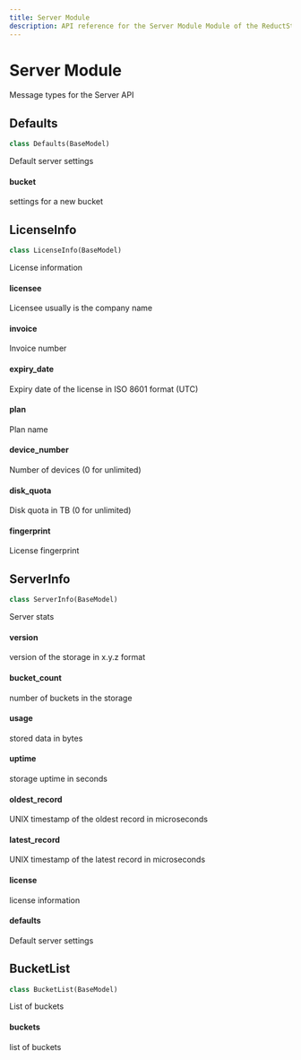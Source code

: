 ```yaml
---
title: Server Module
description: API reference for the Server Module Module of the ReductStore Client SDK for Python.
---
```

<head>
    <link rel="canonical" href="https://www.reduct.store/docs/sdk/py/msg/server" />
</head>

# Server Module

<a id="reduct.msg.server"></a>



Message types for the Server API

<a id="reduct.msg.server.Defaults"></a>

## Defaults

```python
class Defaults(BaseModel)
```

Default server settings

<a id="reduct.msg.server.Defaults.bucket"></a>

#### bucket

settings for a new bucket

<a id="reduct.msg.server.LicenseInfo"></a>

## LicenseInfo

```python
class LicenseInfo(BaseModel)
```

License information

<a id="reduct.msg.server.LicenseInfo.licensee"></a>

#### licensee

Licensee usually is the company name

<a id="reduct.msg.server.LicenseInfo.invoice"></a>

#### invoice

Invoice number

<a id="reduct.msg.server.LicenseInfo.expiry_date"></a>

#### expiry\_date

Expiry date of the license in ISO 8601 format (UTC)

<a id="reduct.msg.server.LicenseInfo.plan"></a>

#### plan

Plan name

<a id="reduct.msg.server.LicenseInfo.device_number"></a>

#### device\_number

Number of devices (0 for unlimited)

<a id="reduct.msg.server.LicenseInfo.disk_quota"></a>

#### disk\_quota

Disk quota in TB (0 for unlimited)

<a id="reduct.msg.server.LicenseInfo.fingerprint"></a>

#### fingerprint

License fingerprint

<a id="reduct.msg.server.ServerInfo"></a>

## ServerInfo

```python
class ServerInfo(BaseModel)
```

Server stats

<a id="reduct.msg.server.ServerInfo.version"></a>

#### version

version of the storage in x.y.z format

<a id="reduct.msg.server.ServerInfo.bucket_count"></a>

#### bucket\_count

number of buckets in the storage

<a id="reduct.msg.server.ServerInfo.usage"></a>

#### usage

stored data in bytes

<a id="reduct.msg.server.ServerInfo.uptime"></a>

#### uptime

storage uptime in seconds

<a id="reduct.msg.server.ServerInfo.oldest_record"></a>

#### oldest\_record

UNIX timestamp of the oldest record in microseconds

<a id="reduct.msg.server.ServerInfo.latest_record"></a>

#### latest\_record

UNIX timestamp of the latest record in microseconds

<a id="reduct.msg.server.ServerInfo.license"></a>

#### license

license information

<a id="reduct.msg.server.ServerInfo.defaults"></a>

#### defaults

Default server settings

<a id="reduct.msg.server.BucketList"></a>

## BucketList

```python
class BucketList(BaseModel)
```

List of buckets

<a id="reduct.msg.server.BucketList.buckets"></a>

#### buckets

list of buckets
